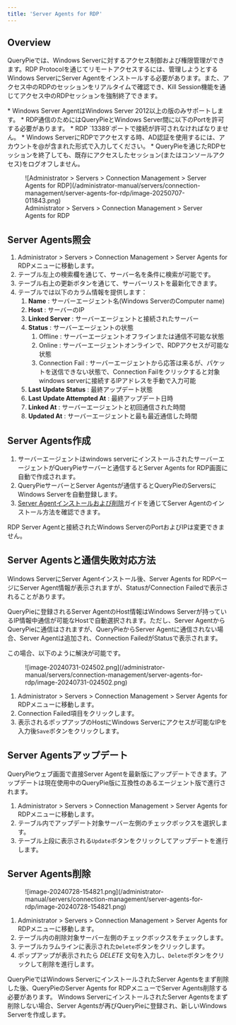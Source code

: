 ```yaml
---
title: 'Server Agents for RDP'
---
```



## Overview

QueryPieでは、Windows Serverに対するアクセス制御および権限管理ができます。RDP Protocolを通じてリモートアクセスするには、管理しようとするWindows ServerにServer Agentをインストールする必要があります。また、アクセス中のRDPのセッションをリアルタイムで確認でき、Kill Session機能を通じてアクセス中のRDPセッションを強制終了できます。

<Callout type="info">
* Windows Server AgentはWindows Server 2012以上の版のみサポートします。
* RDP通信のためにはQueryPieとWindows Server間に以下のPortを許可する必要があります。
    * RDP `13389`ポートで接続が許可されなければなりません。
* Windows ServerにRDPでアクセスする時、AD認証を使用するには、アカウントを@が含まれた形式で入力してください。
* QueryPieを通じたRDPセッションを終了しても、既存にアクセスしたセッション(またはコンソールアクセス)をログオフしません。
</Callout>

<figure data-layout="center" data-align="center">
![Administrator &gt; Servers &gt; Connection Management &gt; Server Agents for RDP](/administrator-manual/servers/connection-management/server-agents-for-rdp/image-20250707-011843.png)
<figcaption>
Administrator &gt; Servers &gt; Connection Management &gt; Server Agents for RDP
</figcaption>
</figure>


## Server Agents照会

1. Administrator &gt; Servers &gt; Connection Management &gt; Server Agents for RDPメニューに移動します。
2. テーブル左上の検索欄を通じて、サーバー名を条件に検索が可能です。
3. テーブル右上の更新ボタンを通じて、サーバーリストを最新化できます。
4. テーブルでは以下のカラム情報を提供します：
    1.  **Name**  : サーバーエージェント名(Windows ServerのComputer name)
    2.  **Host**  : サーバーのIP
    3.  **Linked Server**  : サーバーエージェントと接続されたサーバー
    4.  **Status** : サーバーエージェントの状態
        1. Offline : サーバーエージェントオフラインまたは通信不可能な状態
        2. Online : サーバーエージェントオンラインで、RDPアクセスが可能な状態
        3. Connection Fail : サーバーエージェントから応答は来るが、パケットを送信できない状態で、Connection Failをクリックすると対象windows serverに接続するIPアドレスを手動で入力可能
    5.  **Last Update Status**  : 最終アップデート状態
    6.  **Last Update Attempted At**  : 最終アップデート日時
    7.  **Linked At**  : サーバーエージェントと初回通信された時間
    8.  **Updated At** : サーバーエージェントと最も最近通信した時間


## Server Agents作成

1. サーバーエージェントはwindows serverにインストールされたサーバーエージェントがQueryPieサーバーと通信するとServer Agents for RDP画面に自動で作成されます。
2. QueryPieサーバーとServer Agentsが通信するとQueryPieのServersにWindows Serverを自動登録します。
3. [Server Agentインストールおよび削除](server-agents-for-rdp/installing-and-removing-server-agent)ガイドを通じてServer Agentのインストール方法を確認できます。

<Callout type="important">
RDP Server Agentと接続されたWindows ServerのPortおよびIPは変更できません。
</Callout>


## Server Agentsと通信失敗対応方法

Windows ServerにServer Agentインストール後、Server Agents for RDPページにServer Agent情報が表示されますが、StatusがConnection Failedで表示されることがあります。

QueryPieに登録されるServer AgentのHost情報はWindows Serverが持っているIP情報中通信が可能なHostで自動選択されます。ただし、Server AgentからQueryPieに通信はされますが、QueryPieからServer Agentに通信されない場合、Server Agentは追加され、Connection FailedがStatusで表示されます。

この場合、以下のように解決が可能です。

<figure data-layout="center" data-align="center">
![image-20240731-024502.png](/administrator-manual/servers/connection-management/server-agents-for-rdp/image-20240731-024502.png)
</figure>

1. Administrator &gt; Servers &gt; Connection Management &gt; Server Agents for RDPメニューに移動します。
2. Connection Failed項目をクリックします。
3. 表示されるポップアップのHostにWindows Serverにアクセスが可能なIPを入力後`Save`ボタンをクリックします。


## Server Agentsアップデート

QueryPieウェブ画面で直接Server Agentを最新版にアップデートできます。アップデートは現在使用中のQueryPie版に互換性のあるエージェント版で進行されます。

1. Administrator &gt; Servers &gt; Connection Management &gt; Server Agents for RDPメニューに移動します。
2. テーブル内でアップデート対象サーバー左側のチェックボックスを選択します。
3. テーブル上段に表示される`Update`ボタンをクリックしてアップデートを進行します。


## Server Agents削除

<figure data-layout="center" data-align="center">
![image-20240728-154821.png](/administrator-manual/servers/connection-management/server-agents-for-rdp/image-20240728-154821.png)
</figure>

1. Administrator &gt; Servers &gt; Connection Management &gt; Server Agents for RDPメニューに移動します。
2. テーブル内の削除対象サーバー左側のチェックボックスをチェックします。
3. テーブルカラムラインに表示された`Delete`ボタンをクリックします。
4. ポップアップが表示されたら  *DELETE*  文句を入力し、`Delete`ボタンをクリックして削除を進行します。

<Callout type="important">
QueryPieではWindows ServerにインストールされたServer Agentsをまず削除した後、QueryPieのServer Agents for RDPメニューでServer Agents削除する必要があります。
Windows ServerにインストールされたServer Agentsをまず削除しない場合、Server Agentsが再びQueryPieに登録され、新しいWindows Serverを作成します。
</Callout>
